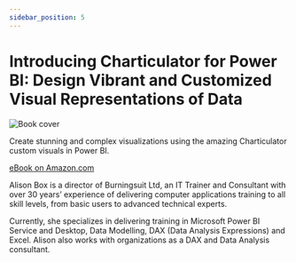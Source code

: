 ```yaml
---
sidebar_position: 5
---
```


# Introducing Charticulator for Power BI: Design Vibrant and Customized Visual Representations of Data

![Book cover](./alison-box-cover.jpg)

Create stunning and complex visualizations using the amazing Charticulator custom visuals in Power BI.

[eBook on Amazon.com](https://www.amazon.com/Introducing-Charticulator-Power-Customized-Representations-ebook/dp/B09WL9H9Y5/?_encoding=UTF8&pd_rd_w=nusBR&content-id=amzn1.sym.f911c8db-3a2b-4b3e-952f-b80fdcee83f4&pf_rd_p=f911c8db-3a2b-4b3e-952f-b80fdcee83f4&pf_rd_r=132-3911741-3948959&pd_rd_wg=uLVoC&pd_rd_r=88bed3e8-8961-4cfa-b7d6-9cb8569291b5&ref_=aufs_ap_sc_dsk)

Alison Box is a director of Burningsuit Ltd, an IT Trainer and Consultant with over 30 years’ experience of delivering computer applications training to all skill levels, from basic users to advanced technical experts. 

Currently, she specializes in delivering training in Microsoft Power BI Service and Desktop, Data Modelling, DAX (Data Analysis Expressions) and Excel. Alison also works with organizations as a DAX and Data Analysis consultant.
